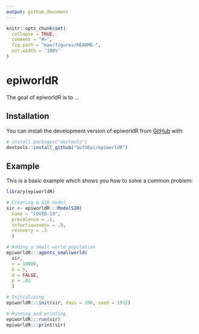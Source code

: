 ```yaml
---
output: github_document
---
```


<!-- README.md is generated from README.Rmd. Please edit that file -->

```r
knitr::opts_chunk$set(
  collapse = TRUE,
  comment = "#>",
  fig.path = "man/figures/README-",
  out.width = "100%"
)
```

# epiworldR

<!-- badges: start -->
<!-- badges: end -->

The goal of epiworldR is to ...

## Installation

You can install the development version of epiworldR from [GitHub](https://github.com/) with:

``` r
# install.packages("devtools")
devtools::install_github("UofUEpi/epiworldR")
```

## Example

This is a basic example which shows you how to solve a common problem:

```r
library(epiworldR)

# Creating a SIR model
sir <- epiworldR:::ModelSIR(
  name = "COVID-19",
  prevalence = .1,
  infectiousness = .9,
  recovery = .3
  )

# Adding a Small world population 
epiworldR:::agents_smallworld(
  sir,
  n = 10000,
  k = 5,
  d = FALSE,
  p = .01
  )

# Initializing 
epiworldR:::init(sir, days = 100, seed = 1912)

# Running and printing
epiworldR:::run(sir)
epiworldR:::print(sir)
```
